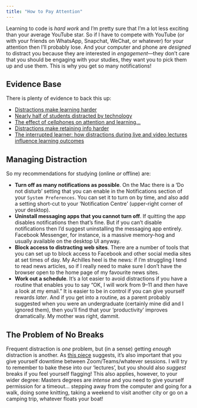```yaml
---
title: "How to Pay Attention"
---
```


Learning to code is *hard work* and I'm pretty sure that I'm a lot less exciting than your average YouTube star. So if I have to compete with YouTube (or with your friends on WhatsApp, Snapchat, WeChat, or whatever) for your attention then I'll probably lose. And your computer and phone are *designed* to distract you because they are interested in *engagement*---they don't care that you should be engaging with your studies, they want you to pick them up and use them. This is why you get so many notifications!

## Evidence Base

There is plenty of evidence to back this up:

- [Distractions make learning harder](https://www.cbsnews.com/news/distractions-make-learning-harder/)
- [Nearly half of students distracted by technology](https://www.insidehighered.com/digital-learning/article/2019/07/10/survey-shows-nearly-half-students-distracted-technology)
- [The effect of cellphones on attention and learning...](https://www.sciencedirect.com/science/article/abs/pii/S0747563218301912)
- [Distractions make retaining info harder](https://www.uofmhealth.org/news/archive/201712/distractions-make-retaining-information-harder)
- [The interrupted learner: how distractions during live and video lectures influence learning outcomes](https://anatomypubs.onlinelibrary.wiley.com/doi/abs/10.1002/ase.1754)

## Managing Distraction

So my recommendations for studying (online *or* offline) are:

- **Turn off as many notifications as possible**. On the Mac there is a 'Do not disturb' setting that you can enable in the Notifications section of your `System Preferences`. You can set it to turn on by time, and also add a setting short-cut to your 'Notification Centre' (upper-right corner of your desktop). 
- **Uninstall messaging apps that you cannot turn off**. If quitting the app disables notifications then that's fine. But if you can't disable notifications then I'd suggest uninstalling the messaging app entirely. Facebook Messenger, for instance, is a massive memory-hog and usually available on the desktop UI anyway.
- **Block access to distracting web sites**. There are a number of tools that you can set up to block access to Facebook and other social media sites at set times of day. My Achilles heel is the news: if I'm struggling I tend to read news articles, so if I really need to make sure I don't have the browser open to the home page of my favourite news sites.
- **Work out a schedule**. It's a lot easier to avoid distractions if you have a routine that enables you to say "OK, I will work from 9–11 and *then* have a look at my email." It is easier to be in control if you can give yourself rewards *later*. And if you get into a routine, as a parent probably suggested when you were an undergraduate (certainly mine did and I ignored them), then you'll find that your 'productivity' improves dramatically. My mother was right, dammit.

## The Problem of No Breaks

Frequent distraction is *one* problem, but (in a sense) getting *enough* distraction is another. As [this piece](https://forge.medium.com/the-2-minute-reset-to-take-before-every-meeting-a8da97857681) suggests, it's also important that you give yourself downtime between Zoom/Teams/whatever sessions. I will try to remember to bake these into our 'lectures', but you should also *suggest* breaks if you feel yourself flagging! This also applies, however, to your wider degree: Masters degrees are *intense* and you need to give yourself permission for a timeout... stepping away from the computer and going for a walk, doing some knitting, taking a weekend to visit another city or go on a camping trip, whatever floats your boat!
